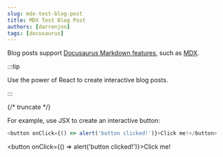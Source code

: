 ```yaml
---
slug: mdx-test-blog-post
title: MDX Test Blog Post
authors: [darrenjon]
tags: [docusaurus]
---
```


Blog posts support [Docusaurus Markdown features](https://docusaurus.io/docs/markdown-features), such as [MDX](https://mdxjs.com/).

:::tip

Use the power of React to create interactive blog posts.

:::

{/* truncate */}

For example, use JSX to create an interactive button:

```js
<button onClick={() => alert('button clicked!')}>Click me!</button>
```

<button onClick={() => alert('button clicked!')}>Click me!</button>
